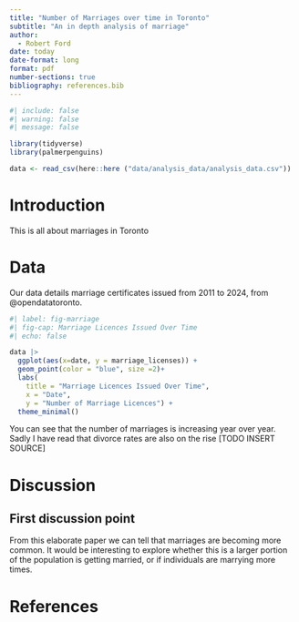 ```yaml
---
title: "Number of Marriages over time in Toronto"
subtitle: "An in depth analysis of marriage"
author: 
  - Robert Ford
date: today
date-format: long
format: pdf
number-sections: true
bibliography: references.bib
---
```


```r
#| include: false
#| warning: false
#| message: false

library(tidyverse)
library(palmerpenguins)

data <- read_csv(here::here ("data/analysis_data/analysis_data.csv"))


```


# Introduction

This is all about marriages in Toronto

# Data {#sec-data}

Our data details marriage certificates issued from 2011 to 2024, from @opendatatoronto.

```r
#| label: fig-marriage
#| fig-cap: Marriage Licences Issued Over Time
#| echo: false

data |>
  ggplot(aes(x=date, y = marriage_licenses)) +
  geom_point(color = "blue", size =2)+
  labs(
    title = "Marriage Licences Issued Over Time",
    x = "Date",
    y = "Number of Marriage Licences") +
  theme_minimal()
```

You can see that the number of marriages is increasing year over year. Sadly I have read that divorce rates are also on the rise [TODO INSERT SOURCE]

# Discussion

## First discussion point {#sec-first-point}

From this elaborate paper we can tell that marriages are becoming more common. It would be interesting to explore whether this is a larger portion of the population is getting married, or if individuals are marrying more times.


\newpage



# References


